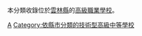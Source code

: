 本分類收錄位於[[雲林縣|雲林縣]]的[[高級職業學校|高級職業學校]]。

[[Category:雲林縣高級中等學校|A]]
[[Category:依縣市分類的技術型高級中等學校|Category:依縣市分類的技術型高級中等學校]]